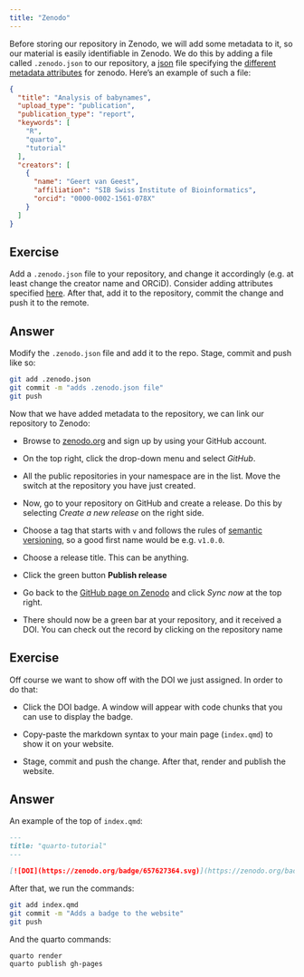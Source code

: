 ```yaml
---
title: "Zenodo"
---
```


Before storing our repository in Zenodo, we will add some metadata to it, so our material is easily identifiable in Zenodo. We do this by adding a file called `.zenodo.json` to our repository, a [json](https://en.wikipedia.org/wiki/JSON) file specifying the [different metadata attributes](https://developers.zenodo.org/#deposit-metadata) for zenodo. Here's an example of such a file:

``` json
{
  "title": "Analysis of babynames",
  "upload_type": "publication",
  "publication_type": "report",
  "keywords": [
    "R",
    "quarto",
    "tutorial"
  ],
  "creators": [
    {
      "name": "Geert van Geest",
      "affiliation": "SIB Swiss Institute of Bioinformatics",
      "orcid": "0000-0002-1561-078X"
    } 
  ]
}
```

::: callout-important
## Exercise

Add a `.zenodo.json` file to your repository, and change it accordingly (e.g. at least change the creator name and ORCiD). Consider adding attributes specified [here](https://developers.zenodo.org/#deposit-metadata). After that, add it to the repository, commit the change and push it to the remote.
:::

::: {.callout-tip collapse="true"}
## Answer

Modify the `.zenodo.json` file and add it to the repo. Stage, commit and push like so:

``` bash
git add .zenodo.json
git commit -m "adds .zenodo.json file"
git push
```
:::

Now that we have added metadata to the repository, we can link our repository to Zenodo:

-   Browse to [zenodo.org](https://zenodo.org) and sign up by using your GitHub account.

-   On the top right, click the drop-down menu and select *GitHub*.

-   All the public repositories in your namespace are in the list. Move the switch at the repository you have just created.

-   Now, go to your repository on GitHub and create a release. Do this by selecting *Create a new release* on the right side.

-   Choose a tag that starts with `v` and follows the rules of [semantic versioning](https://semver.org/), so a good first name would be e.g. `v1.0.0`.

-   Choose a release title. This can be anything. 

-   Click the green button **Publish release**

-   Go back to the [GitHub page on Zenodo](https://zenodo.org/account/settings/github/) and click *Sync now* at the top right.

-   There should now be a green bar at your repository, and it received a DOI. You can check out the record by clicking on the repository name

::: callout-important
## Exercise

Off course we want to show off with the DOI we just assigned. In order to do that:

-   Click the DOI badge. A window will appear with code chunks that you can use to display the badge.

-   Copy-paste the markdown syntax to your main page (`index.qmd`) to show it on your website.

-   Stage, commit and push the change. After that, render and publish the website.
:::

::: {.callout-tip collapse="true"}
## Answer

An example of the top of `index.qmd`:

``` markdown
---
title: "quarto-tutorial"
---

[![DOI](https://zenodo.org/badge/657627364.svg)](https://zenodo.org/badge/latestdoi/657627364)
```

After that, we run the commands:

``` bash
git add index.qmd
git commit -m "Adds a badge to the website"
git push
```

And the quarto commands:

``` bash
quarto render
quarto publish gh-pages
```
:::
